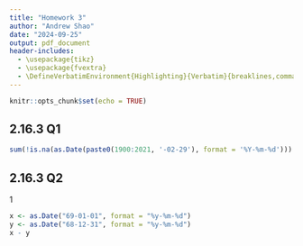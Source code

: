 ```yaml
---
title: "Homework 3"
author: "Andrew Shao"
date: "2024-09-25"
output: pdf_document
header-includes: 
  - \usepackage{tikz}
  - \usepackage{fvextra}
  - \DefineVerbatimEnvironment{Highlighting}{Verbatim}{breaklines,commandchars=\\\{\}}
---
```


```r
knitr::opts_chunk$set(echo = TRUE)
```

## 2.16.3 Q1
```r
sum(!is.na(as.Date(paste0(1900:2021, '-02-29'), format = '%Y-%m-%d')))
```

## 2.16.3 Q2
1
```r
x <- as.Date("69-01-01", format = "%y-%m-%d")
y <- as.Date("68-12-31", format = "%y-%m-%d")
x - y
```